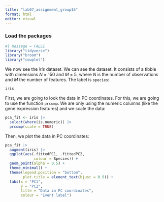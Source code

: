 ```yaml
---
title: "lab07_assignment_group16"
format: html
editor: visual
---
```


### Load the packages

```r
#| message = FALSE  
library("tidyverse") 
library("broom") 
library("cowplot")
```

We now see the $iris$ dataset. We can see the dataset. It consists of a tibble with dimensions $N$ = 150 and $M$ = 5, where $N$ is the number of observations and $M$ the number of features. The label is `species`:

```r
iris
```

First, we are going to look the data in PC coordinates. For this, we are going to use the function `prcomp`. We are only using the numeric columns (like the gene expression features) and we scale the data:

```r
pca_fit <- iris |>  
  select(where(is.numeric)) |>   
  prcomp(scale = TRUE)
```

Then, we plot the data in PC coordinates:

```r
pca_fit |>    
  augment(iris) |>    
  ggplot(aes(.fittedPC1, .fittedPC2,              
             colour = Species)) +    
  geom_point(alpha = 0.5) +   
  theme_minimal() +   
  theme(legend.position = "bottom",          
        plot.title = element_text(hjust = 0.5)) +   
  labs(x = "PC1", 
       y = "PC2", 
       title = "Data in PC coordinates", 
       colour = "Event label")
```
